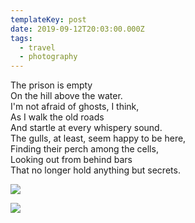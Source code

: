 ```yaml
---
templateKey: post
date: 2019-09-12T20:03:00.000Z
tags:
  - travel
  - photography
---
```

The prison is empty<br/>
On the hill above the water.<br/>
I'm not afraid of ghosts, I think,<br/>
As I walk the old roads<br/>
And startle at every whispery sound.<br/>
The gulls, at least, seem happy to be here,<br/>
Finding their perch among the cells,<br/>
Looking out from behind bars<br/>
That no longer hold anything but secrets.

![](../../assets/photos/20190912-IMG_3010.jpg)

![](../../assets/photos/20190912-IMG_3097.jpg)